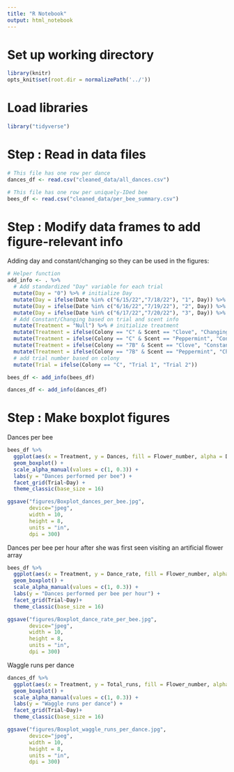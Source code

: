 ```yaml
---
title: "R Notebook"
output: html_notebook
---
```


# Set up working directory

```r
library(knitr) 
opts_knit$set(root.dir = normalizePath('../'))
```


# Load libraries
```r
library("tidyverse")
```


# Step : Read in data files

```r
# This file has one row per dance
dances_df <- read.csv("cleaned_data/all_dances.csv")

# This file has one row per uniquely-IDed bee
bees_df <- read.csv("cleaned_data/per_bee_summary.csv")

```

# Step : Modify data frames to add figure-relevant info

Adding day and constant/changing so they can be used in the figures:

```r
# Helper function
add_info <- . %>%
  # Add standardized "Day" variable for each trial
  mutate(Day = "0") %>% # initialize Day
  mutate(Day = ifelse(Date %in% c("6/15/22","7/18/22"), "1", Day)) %>%
  mutate(Day = ifelse(Date %in% c("6/16/22","7/19/22"), "2", Day)) %>%
  mutate(Day = ifelse(Date %in% c("6/17/22","7/20/22"), "3", Day)) %>%
  # Add Constant/Changing based on trial and scent info
  mutate(Treatment = "Null") %>% # initialize treatment
  mutate(Treatment = ifelse(Colony == "C" & Scent == "Clove", "Changing", Treatment)) %>%
  mutate(Treatment = ifelse(Colony == "C" & Scent == "Peppermint", "Constant", Treatment)) %>%
  mutate(Treatment = ifelse(Colony == "7B" & Scent == "Clove", "Constant", Treatment)) %>%
  mutate(Treatment = ifelse(Colony == "7B" & Scent == "Peppermint", "Changing", Treatment)) %>%
  # add trial number based on colony
  mutate(Trial = ifelse(Colony == "C", "Trial 1", "Trial 2"))
```

```r
bees_df <- add_info(bees_df)

dances_df <- add_info(dances_df)
```


# Step : Make boxplot figures

Dances per bee

```r
bees_df %>%
  ggplot(aes(x = Treatment, y = Dances, fill = Flower_number, alpha = Density)) +
  geom_boxplot() +
  scale_alpha_manual(values = c(1, 0.3)) +
  labs(y = "Dances performed per bee") +
  facet_grid(Trial~Day) +
  theme_classic(base_size = 16)

ggsave("figures/Boxplot_dances_per_bee.jpg", 
       device="jpeg",
       width = 10,
       height = 8,
       units = "in",
       dpi = 300)
```

Dances per bee per hour after she was first seen visiting an artificial flower array

```r
bees_df %>%
  ggplot(aes(x = Treatment, y = Dance_rate, fill = Flower_number, alpha = Density)) +
  geom_boxplot() +
  scale_alpha_manual(values = c(1, 0.3)) +
  labs(y = "Dances performed per bee per hour") +
  facet_grid(Trial~Day)+
  theme_classic(base_size = 16)

ggsave("figures/Boxplot_dance_rate_per_bee.jpg", 
       device="jpeg",
       width = 10,
       height = 8,
       units = "in",
       dpi = 300)
```

Waggle runs per dance

```r
dances_df %>%
  ggplot(aes(x = Treatment, y = Total_runs, fill = Flower_number, alpha = Density)) +
  geom_boxplot() +
  scale_alpha_manual(values = c(1, 0.3)) +
  labs(y = "Waggle runs per dance") +
  facet_grid(Trial~Day)+
  theme_classic(base_size = 16)

ggsave("figures/Boxplot_waggle_runs_per_dance.jpg", 
       device="jpeg",
       width = 10,
       height = 8,
       units = "in",
       dpi = 300)
```